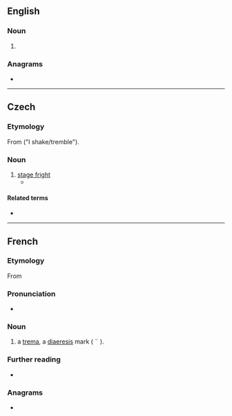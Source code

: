{{also|trema|Trema}}
==English==

===Noun===
{{en-noun}}

# {{alternative form of|en|trema}}

===Anagrams===
* {{anagrams|en|a=aemrt|'mater|METAR|Marte|armet|mater|metra|ramet|tamer|terma}}

----

==Czech==

===Etymology===
From {{etyl|la|cs}} {{m|la|tremō}} ("I shake/tremble").

===Noun===
{{cs-noun|g=f}}

# [[stage fright]]
#* {{quote-book|cs|passage=Předstoupiti před velké množství lidí vyvolává u každého začátečníka stísněnost. Říkáme tomu neučeně »'''tréma'''«.|title=[[:cs:S:O podivínech a lidech nápadných/II|O podivínech a lidech nápadných]]|author=Antonín Heveroch|year=1901}}

====Related terms====
* {{l|cs|trémista|g=m}}

----

==French==

===Etymology===
From {{bor|fr|grc|τρῆμα}}

===Pronunciation===
* {{fr-IPA}}

===Noun===
{{fr-noun|m}}

# a [[trema]], a [[diaeresis]] mark ( ¨ ).

===Further reading===
* {{R:TLFi}}

===Anagrams===
* {{anagrams|fr|a=aemrt|marte|mater|trame|tramé}}